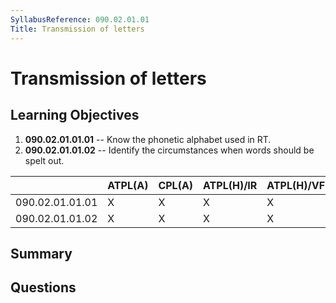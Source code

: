 ```yaml
---
SyllabusReference: 090.02.01.01
Title: Transmission of letters
---
```


# Transmission of letters

## Learning Objectives

1. **090.02.01.01.01** -- Know the phonetic alphabet used in RT.
2. **090.02.01.01.02** -- Identify the circumstances when words should be spelt out.

|                 | ATPL(A) | CPL(A) | ATPL(H)/IR | ATPL(H)/VFR | CPL(H) | IR  | CBIR(A) |
| --------------- | ------- | ------ | ---------- | ----------- | ------ | --- | ------- |
| 090.02.01.01.01 | X       | X      | X          | X           | X      | X   | X       |
| 090.02.01.01.02 | X       | X      | X          | X           | X      | X   | X       |

## Summary

## Questions

